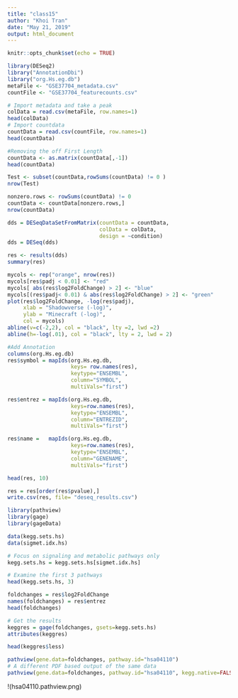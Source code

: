 ```yaml
---
title: "class15"
author: "Khoi Tran"
date: "May 21, 2019"
output: html_document
---
```


```r
knitr::opts_chunk$set(echo = TRUE)
```

```r
library(DESeq2)
library("AnnotationDbi")
library("org.Hs.eg.db")
metaFile <- "GSE37704_metadata.csv"
countFile <- "GSE37704_featurecounts.csv"
```

```r
# Import metadata and take a peak
colData = read.csv(metaFile, row.names=1)
head(colData)
# Import countdata
countData = read.csv(countFile, row.names=1)
head(countData)
```

```r
#Removing the off First Length
countData <- as.matrix(countData[,-1])
head(countData)
```

```r
Test <- subset(countData,rowSums(countData) != 0 )
nrow(Test)
```

```r
nonzero.rows <- rowSums(countData) != 0
countData <- countData[nonzero.rows,]
nrow(countData)

```

```r
dds = DESeqDataSetFromMatrix(countData = countData,
                             colData = colData,
                             design = ~condition)
dds = DESeq(dds)
```

```r
res <- results(dds)
summary(res)
```

```r
mycols <- rep("orange", nrow(res))
mycols[res$padj < 0.01] <- "red"
mycols[ abs(res$log2FoldChange) > 2] <- "blue"
mycols[(res$padj< 0.01) & abs(res$log2FoldChange) > 2] <- "green"
plot(res$log2FoldChange, -log(res$padj), 
     xlab = "Shadowverse (-log)",
     ylab = "Minecraft (-log)",
     col = mycols)
abline(v=c(-2,2), col = "black", lty =2, lwd =2)
abline(h=-log(.01), col = "black", lty = 2, lwd = 2)
```

```r
#Add Annotation
columns(org.Hs.eg.db)
res$symbol = mapIds(org.Hs.eg.db,
                    keys= row.names(res), 
                    keytype="ENSEMBL",
                    column="SYMBOL",
                    multiVals="first")

res$entrez = mapIds(org.Hs.eg.db,
                    keys=row.names(res),
                    keytype="ENSEMBL",
                    column="ENTREZID",
                    multiVals="first")

res$name =   mapIds(org.Hs.eg.db,
                    keys=row.names(res),
                    keytype="ENSEMBL",
                    column="GENENAME",
                    multiVals="first")

head(res, 10)
```

```r
res = res[order(res$pvalue),]
write.csv(res, file= "deseq_results.csv")
```

```r
library(pathview)
library(gage)
library(gageData)
```

```r
data(kegg.sets.hs)
data(sigmet.idx.hs)

# Focus on signaling and metabolic pathways only
kegg.sets.hs = kegg.sets.hs[sigmet.idx.hs]

# Examine the first 3 pathways
head(kegg.sets.hs, 3)
```

```r
foldchanges = res$log2FoldChange
names(foldchanges) = res$entrez
head(foldchanges)
```

```r
# Get the results
keggres = gage(foldchanges, gsets=kegg.sets.hs)
attributes(keggres)
```

```r
head(keggres$less)
```

```r
pathview(gene.data=foldchanges, pathway.id="hsa04110")
# A different PDF based output of the same data
pathview(gene.data=foldchanges, pathway.id="hsa04110", kegg.native=FALSE)

```
!(hsa04110.pathview.png)


